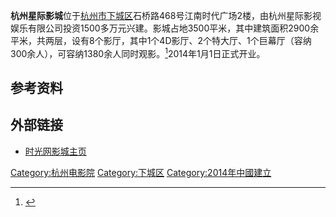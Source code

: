 '''杭州星际影城'''位于[[杭州市|杭州市]][[下城区|下城区]]石桥路468号江南时代广场2楼，由杭州星际影视娱乐有限公司投资1500多万元兴建。影城占地3500平米，其中建筑面积2900余平米，共两层，设有8个影厅，其中1个4D影厅、2个特大厅、1个巨幕厅（容纳300余人），可容纳1380余人同时观影。<ref name="介绍">{{cite web |url=http://site.douban.com/226281/room/3157519/ |language= |title=星际影城介绍 |publisher=豆瓣电影 |date= |accessdate=2014年4月 |archive-date=2016-03-04 |archive-url=https://web.archive.org/web/20160304124339/http://site.douban.com/226281/room/3157519/ |dead-url=no }}</ref>2014年1月1日正式开业。

== 参考资料 ==
{{reflist}}

== 外部链接 ==
*[http://theater.mtime.com/China_Zhejiang_Province_Hangzhou_Xiachengqu/4522/map.html 时光网影城主页] {{Wayback|url=http://theater.mtime.com/China_Zhejiang_Province_Hangzhou_Xiachengqu/4522/map.html |date=20140413150108 }}

{{杭州电影院}}
[[Category:杭州电影院|Category:杭州电影院]]
[[Category:下城区|Category:下城区]]
[[Category:2014年中國建立|Category:2014年中國建立]]